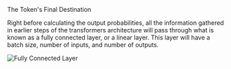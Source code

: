 <Title>Fully Connected Layer/Linear Layer</Title>
<Tagline>The Token's Final Destination</Tagline>

Right before calculating the output probabilities, all the information gathered in earlier steps of the transformers architecture will pass through what is known as a fully connected layer, or a linear layer. This layer will have a batch size, number of inputs, and number of outputs. 

![Fully Connected Layer](/images/fc.webp "Fully Connected Layer")